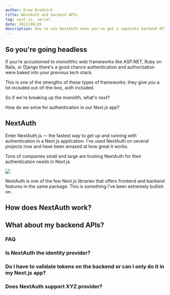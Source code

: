 ```yaml
---
author: Drew Bredvick
title: NextAuth and backend APIs
tag: next.js, vercel
date: 2022/08/26
description: How to use NextAuth when you've got a separate backend API.
---
```



<OGImage />

## So you're going headless

If you're accustomed to monolithic web frameworks like ASP.NET, Ruby on Rails, or Django there's a good chance authentication and authorization were baked into your previous tech stack.

This is one of the strengths of these types of frameworks: they give you a lot included out-of-the-box, auth included.

So if we're breaking up the monolith, what's next?

How do we solve for authentication in our Next.js app?

## NextAuth

Enter NextAuth.js — the fastest way to get up and running with authentication in a Next.js application. I've used NextAuth on several projects now and have been amazed at how great it works.

Tons of companies small and large are trusting NextAuth for their authentication needs in Next.js.

<div className="flex items-center justify-center">
    <Image quality={100} src={NextAuthLogo}/>
</div>

NextAuth is one of the few Next.js libraries that offers frontend and backend features in the same package. This is something I've been extremely bullish on.

<TweetEmbed id="1371600220853833733" />


## How does NextAuth work?

## What about my backend APIs?

### FAQ

### Is NextAuth the identity provider?

### Do I have to validate tokens on the backend or can I only do it in my Next.js app?

### Does NextAuth support XYZ provider?
